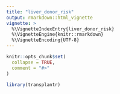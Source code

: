 ```yaml
---
title: "liver_donor_risk"
output: rmarkdown::html_vignette
vignette: >
  %\VignetteIndexEntry{liver_donor_risk}
  %\VignetteEngine{knitr::rmarkdown}
  %\VignetteEncoding{UTF-8}
---
```


```r
knitr::opts_chunk$set(
  collapse = TRUE,
  comment = "#>"
)
```

```r
library(transplantr)
```
